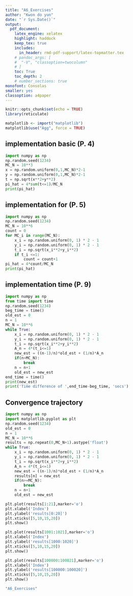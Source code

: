 ```yaml
---
title: "A6_Exercises"  
author: "Kwon do yun"  
date: "`r Sys.Date()`"  
output:   
  pdf_document:  
    latex_engine: xelatex
    highlight: haddock  
    keep_tex: true  
    includes:
      in_header: rmd-pdf-support/latex-topmatter.tex
    # pandoc_args: [
    #  "-V", "classoption=twocolumn"
    # ]
    toc: True   
    toc_depth: 2  
    # number_sections: true  
monofont: Consolas
smaller: yes
classoption: a4paper
---
```


```r
knitr::opts_chunk$set(echo = TRUE)
library(reticulate)

matplotlib <- import("matplotlib")
matplotlib$use("Agg", force = TRUE)
```

\newpage


## implementation basic (P. 4)
```python
import numpy as np
np.random.seed(1234)
MC_N = 10**3
x = np.random.uniform(0,1,MC_N)*2-1
y = np.random.uniform(0,1,MC_N)*2-1
t = np.sqrt(x**2+y**2)
pi_hat = 4*sum(t<=1)/MC_N
print(pi_hat)
```

## implementation for (P. 5)
```python
import numpy as np
np.random.seed(1234)
MC_N = 10**6
count = 0
for MC_i in range(MC_N):
    x_i = np.random.uniform(0, 1) * 2 - 1
    y_i = np.random.uniform(0, 1) * 2 - 1
    t_i = np.sqrt(x_i**2+y_i**2)
    if t_i <=1:
        count = count+1
pi_hat = 4*count/MC_N
print(pi_hat)
```

## implementation time (P. 9)
```python
import numpy as np
from time import time
np.random.seed(1234)
beg_time = time()
old_est = 0
n = 1
MC_N = 10**6
while True:
    x_i = np.random.uniform(0, 1) * 2 - 1
    y_i = np.random.uniform(0, 1) * 2 - 1
    t_i = np.sqrt(x_i**2+y_i**2)
    A_n = 4*(t_i<=1)
    new_est = ((n-1)/n)*old_est + (1/n)*A_n
    if(n>MC_N):
        break
    n = n+1
    old_est = new_est
end_time = time()
print(new_est)
print('Time difference of ',end_time-beg_time, 'secs')
```

## Convergence trajectory

```python
import numpy as np
import matplotlib.pyplot as plt
np.random.seed(1234)
old_est = 0
n = 1
MC_N = 10**6
results = np.repeat(0,MC_N+1).astype('float')
while True:
    x_i = np.random.uniform(0, 1) * 2 - 1
    y_i = np.random.uniform(0, 1) * 2 - 1
    t_i = np.sqrt(x_i**2+y_i**2)
    A_n = 4*(t_i<=1)
    new_est = ((n-1)/n)*old_est + (1/n)*A_n
    results[n] = new_est
    if(n>=MC_N):
        break
    n = n+1
    old_est = new_est
```
```python
plt.plot(results[1:21],marker='o')
plt.xlabel('Index')
plt.ylabel('results[0:20]')
plt.xticks([5,10,15,20])
plt.show()
```

```python
plt.plot(results[1001:1021],marker='o')
plt.xlabel('Index')
plt.ylabel('results[1000:1020]')
plt.xticks([5,10,15,20])
plt.show()
```

```python
plt.plot(results[100000:100021],marker='o')
plt.xlabel('Index')
plt.ylabel('results[100000:100020]')
plt.xticks([5,10,15,20])
plt.show()
```


```r
"A6_Exercises"
```
